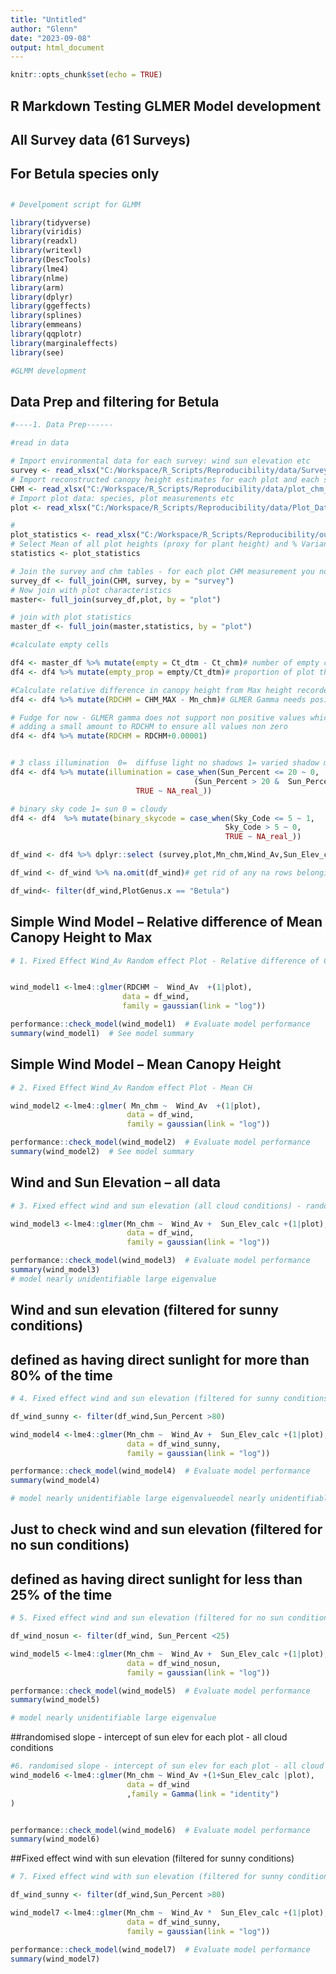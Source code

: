 ```yaml
---
title: "Untitled"
author: "Glenn"
date: "2023-09-08"
output: html_document
---
```


```r
knitr::opts_chunk$set(echo = TRUE)
```

## R Markdown Testing GLMER Model development
## All Survey data (61 Surveys)
## For Betula species only 
## 



```r
# Develpoment script for GLMM

library(tidyverse)
library(viridis)
library(readxl)
library(writexl)
library(DescTools)
library(lme4)
library(nlme)
library(arm)
library(dplyr)
library(ggeffects)
library(splines)
library(emmeans)
library(qqplotr)
library(marginaleffects)
library(see)

#GLMM development
```

## Data Prep and filtering for Betula


```r
#----1. Data Prep------

#read in data

# Import environmental data for each survey: wind sun elevation etc
survey <- read_xlsx("C:/Workspace/R_Scripts/Reproducibility/data/Survey_Data.xlsx")
# Import reconstructed canopy height estimates for each plot and each survey  
CHM <- read_xlsx("C:/Workspace/R_Scripts/Reproducibility/data/plot_chm_metrics_temp61.xlsx")# needs to be updated with latest survey data
# Import plot data: species, plot measurements etc
plot <- read_xlsx("C:/Workspace/R_Scripts/Reproducibility/data/Plot_Data.xlsx")

#
plot_statistics <- read_xlsx("C:/Workspace/R_Scripts/Reproducibility/output_data/summary_plot_statistics.xlsx")# script needs to be run to generate this. 
# Select Mean of all plot heights (proxy for plant height) and % Variance
statistics <- plot_statistics

# Join the survey and chm tables - for each plot CHM measurement you now have sun elevation wind speed etc 
survey_df <- full_join(CHM, survey, by = "survey")
# Now join with plot characteristics 
master<- full_join(survey_df,plot, by = "plot")

# join with plot statistics
master_df <- full_join(master,statistics, by = "plot")

#calculate empty cells

df4 <- master_df %>% mutate(empty = Ct_dtm - Ct_chm)# number of empty cells
df4 <- df4 %>% mutate(empty_prop = empty/Ct_dtm)# proportion of plot that is empty cells

#Calculate relative difference in canopy height from Max height recorded for plot (any survey)
df4 <- df4 %>% mutate(RDCHM = CHM_MAX - Mn_chm)# GLMER Gamma needs positive numbers hence Max - chm

# Fudge for now - GLMER gamma does not support non positive values which includes zero
# adding a small amount to RDCHM to ensure all values non zero
df4 <- df4 %>% mutate(RDCHM = RDCHM+0.00001)


# 3 class illumination  0=  diffuse light no shadows 1= varied shadow mixed conditions 2= direct light strong shadows 
df4 <- df4 %>% mutate(illumination = case_when(Sun_Percent <= 20 ~ 0,
                                         (Sun_Percent > 20 &  Sun_Percent <80 )~ 1, Sun_Percent >= 80 ~ 2,
                            TRUE ~ NA_real_))

# binary sky code 1= sun 0 = cloudy
df4 <- df4  %>% mutate(binary_skycode = case_when(Sky_Code <= 5 ~ 1,
                                                Sky_Code > 5 ~ 0,
                                                TRUE ~ NA_real_))

df_wind <- df4 %>% dplyr::select (survey,plot,Mn_chm,Wind_Av,Sun_Elev_calc, Sun_Percent, empty_prop, PlotGenus.x,RDCHM,illumination,binary_skycode)

df_wind <- df_wind %>% na.omit(df_wind)# get rid of any na rows belonging to surveys not processed yet

df_wind<- filter(df_wind,PlotGenus.x == "Betula")

```

## Simple Wind Model -- Relative difference of Mean Canopy Height to Max
```r
# 1. Fixed Effect Wind_Av Random effect Plot - Relative difference of CH to Max


wind_model1 <-lme4::glmer(RDCHM ~  Wind_Av  +(1|plot),
                         data = df_wind,
                         family = gaussian(link = "log"))

performance::check_model(wind_model1)  # Evaluate model performance
summary(wind_model1)  # See model summary


```

## Simple Wind Model -- Mean Canopy Height

```r
# 2. Fixed Effect Wind_Av Random effect Plot - Mean CH

wind_model2 <-lme4::glmer( Mn_chm ~  Wind_Av  +(1|plot),
                          data = df_wind,
                          family = gaussian(link = "log"))

performance::check_model(wind_model2)  # Evaluate model performance
summary(wind_model2)  # See model summary

```
## Wind and Sun Elevation -- all data
```r
# 3. Fixed effect wind and sun elevation (all cloud conditions) - random effect plot number

wind_model3 <-lme4::glmer(Mn_chm ~  Wind_Av +  Sun_Elev_calc +(1|plot),
                          data = df_wind,
                          family = gaussian(link = "log"))

performance::check_model(wind_model3)  # Evaluate model performance
summary(wind_model3)
# model nearly unidentifiable large eigenvalue

```

## Wind and sun elevation (filtered for sunny conditions)
## defined as having direct sunlight for more than 80% of the time


```r
# 4. Fixed effect wind and sun elevation (filtered for sunny conditions) - random effect plot number

df_wind_sunny <- filter(df_wind,Sun_Percent >80)

wind_model4 <-lme4::glmer(Mn_chm ~  Wind_Av +  Sun_Elev_calc +(1|plot),
                          data = df_wind_sunny,
                          family = gaussian(link = "log"))

performance::check_model(wind_model4)  # Evaluate model performance
summary(wind_model4)

# model nearly unidentifiable large eigenvalueodel nearly unidentifiable large eigenvalue

```

## Just to check wind and sun elevation (filtered for no sun conditions)
## defined as having direct sunlight for less than 25% of the time

```r
# 5. Fixed effect wind and sun elevation (filtered for no sun conditions) - random effect plot number

df_wind_nosun <- filter(df_wind, Sun_Percent <25)

wind_model5 <-lme4::glmer(Mn_chm ~  Wind_Av +  Sun_Elev_calc +(1|plot),
                          data = df_wind_nosun,
                          family = gaussian(link = "log"))

performance::check_model(wind_model5)  # Evaluate model performance
summary(wind_model5)

# model nearly unidentifiable large eigenvalue
```

##randomised slope - intercept of sun elev for each plot - all cloud conditions


```r
#6. randomised slope - intercept of sun elev for each plot - all cloud conditions
wind_model6 <-lme4::glmer(Mn_chm ~ Wind_Av +(1+Sun_Elev_calc |plot),
                          data = df_wind
                          ,family = Gamma(link = "identity")
)


performance::check_model(wind_model6)  # Evaluate model performance
summary(wind_model6)
```

##Fixed effect wind with sun elevation (filtered for sunny conditions)

```r
# 7. Fixed effect wind with sun elevation (filtered for sunny conditions) - random effect plot number

df_wind_sunny <- filter(df_wind,Sun_Percent >80)

wind_model7 <-lme4::glmer(Mn_chm ~  Wind_Av *  Sun_Elev_calc +(1|plot),
                          data = df_wind_sunny,
                          family = gaussian(link = "log"))

performance::check_model(wind_model7)  # Evaluate model performance
summary(wind_model7)
```

